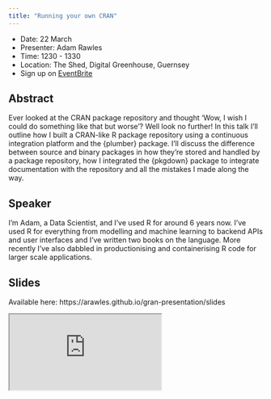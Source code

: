 ```yaml
---
title: "Running your own CRAN"
---
```


- Date: 22 March
- Presenter: Adam Rawles
- Time: 1230 - 1330
- Location: The Shed, Digital Greenhouse, Guernsey
- Sign up on [EventBrite](https://www.eventbrite.com/e/running-your-own-cran-tickets-556018866397)


## Abstract

Ever looked at the CRAN package repository and thought 'Wow, I wish I could do something like that but worse'? Well look no further! In this talk I'll outline how I built a CRAN-like R package repository using a continuous integration platform and the {plumber} package. I'll discuss the difference between source and binary packages in how they're stored and handled by a package repository, how I integrated the {pkgdown} package to integrate documentation with the repository and all the mistakes I made along the way.


## Speaker

I'm Adam, a Data Scientist, and I've used R for around 6 years now. I've used R for everything from modelling and machine learning to backend APIs and user interfaces and I've written two books on the language. More recently I've also dabbled in productionising and containerising R code for larger scale applications.

## Slides

Available here: https://arawles.github.io/gran-presentation/slides

<iframe src="https://arawles.github.io/gran-presentation/slides" title="GRAN presentation">